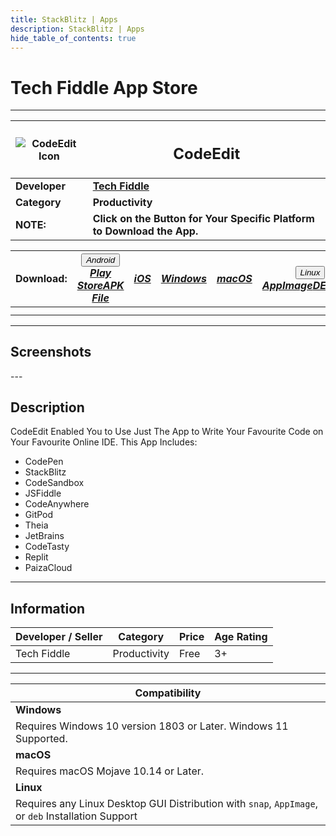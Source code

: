 ```yaml
---
title: StackBlitz | Apps
description: StackBlitz | Apps
hide_table_of_contents: true
---
```


# Tech Fiddle App Store

---

| ![CodeEdit Icon](https://cdn.jsdelivr.net/gh/Comp-Labs/cdn/img/apps/applestore.webp) | <h2>CodeEdit</h2>                                                       |
| -------------------------------------------------------------------------------------- | ----------------------------------------------------------------------- |
| **Developer**                                                                          | [**Tech Fiddle**](https://complabs.in/apps)                             |
| **Category**                                                                           | **Productivity**                                                        |
| **NOTE:**                                                                              | **Click on the Button for Your Specific Platform to Download the App.** |

| **Download:** | <div className="appsDropdown "><button className=" button button--primary"><i className="fa-brands fa-android" /> Android <i className="fa-solid fa-caret-down" /></button><div className="appsDropdown-content"><a className="" href="#">Play Store</a><a className="" href="#">APK File</a></div></div> | <a href="#" target="_blank" rel="noopener noreferrer" className="button button--primary "><i className="fa-brands fa-app-store-ios" /> iOS</a> | <a href="#" target="_blank" rel="noopener noreferrer" className="button button--primary"><i className="fa-brands fa-windows" /> Windows</a> | <a href="#" target="_blank" rel="noopener noreferrer" className="button button--primary"><i className="fa-brands fa-apple" /> macOS</a> | <div className="appsDropdown"><button className="button button--primary"><i className="fa-brands fa-linux" /> Linux <i className="fa-solid fa-caret-down" /></button><div className="appsDropdown-content"><a href="#">AppImage</a><a href="#">DEB</a><a href="#">Snap</a></div></div> |
| :-----------: | :-------------------------------------------------------------------------------------------------------------------------------------------------------------------------------------------------------------------------------------------------------------------------------------------------------: | :--------------------------------------------------------------------------------------------------------------------------------------------: | :-----------------------------------------------------------------------------------------------------------------------------------------: | :-------------------------------------------------------------------------------------------------------------------------------------: | :------------------------------------------------------------------------------------------------------------------------------------------------------------------------------------------------------------------------------------------------------------------------------------: |
|               |                                                                                                                                                                                                                                                                                                           |                                                                                                                                                |                                                                                                                                             |                                                                                                                                         |                                                                                                                                                                                                                                                                                        |
|               |                                                                                                                                                                                                                                                                                                           |                                                                                                                                                |                                                                                                                                             |                                                                                                                                         |                                                                                                                                                                                                                                                                                        |

---

## Screenshots

<Tabs className="unique-tabs" groupId="screenshot-os" queryString>
  <TabItem value="android" label="Android">
    <ShowcaseCarousel
      aspectRatio={6000 / 4000}
      sites={[
        {
          name: "Android Screenshot 1",
          image: "https://cdn.jsdelivr.net/gh/Comp-Labs/cdn/img/default.jpg",
          url: "",
        },
        {
          name: "Android Screenshot 2",
          image: "https://cdn.jsdelivr.net/gh/Comp-Labs/cdn/img/default.jpg",
          url: "",
        },
        {
          name: "Android Screenshot 3",
          image: "https://cdn.jsdelivr.net/gh/Comp-Labs/cdn/img/default.jpg",
          url: "",
        },
      ]}
    />
  </TabItem>
  <TabItem value="windows" label="Windows">
    <ShowcaseCarousel
      aspectRatio={6000 / 4000}
      sites={[
        {
          name: "Windows Screenshot 1",
          image: "https://cdn.jsdelivr.net/gh/Comp-Labs/cdn/img/default.jpg",
          url: "",
        },
        {
          name: "Windows Screenshot 2",
          image: "https://cdn.jsdelivr.net/gh/Comp-Labs/cdn/img/default.jpg",
          url: "",
        },
        {
          name: "Windows Screenshot 3",
          image: "https://cdn.jsdelivr.net/gh/Comp-Labs/cdn/img/default.jpg",
          url: "",
        },
      ]}
    />
  </TabItem>
  <TabItem value="linux" label="Linux">
    <ShowcaseCarousel
      aspectRatio={6000 / 4000}
      sites={[
        {
          name: "Linux Screenshot 1",
          image: "https://cdn.jsdelivr.net/gh/Comp-Labs/cdn/img/default.jpg",
          url: "",
        },
        {
          name: "Linux Screenshot 2",
          image: "https://cdn.jsdelivr.net/gh/Comp-Labs/cdn/img/default.jpg",
          url: "",
        },
        {
          name: "Linux Screenshot 3",
          image: "https://cdn.jsdelivr.net/gh/Comp-Labs/cdn/img/default.jpg",
          url: "",
        },
      ]}
    />
  </TabItem>
</Tabs>
---

## Description

CodeEdit Enabled You to Use Just The App to Write Your Favourite Code on Your Favourite Online IDE. This App Includes:

- CodePen
- StackBlitz
- CodeSandbox
- JSFiddle
- CodeAnywhere
- GitPod
- Theia
- JetBrains
- CodeTasty
- Replit
- PaizaCloud

---

## Information

| Developer / Seller | Category     | Price | Age Rating |
| ------------------ | ------------ | ----- | ---------- |
| Tech Fiddle        | Productivity | Free  | 3+         |

---

| **Compatibility**                                                                                  |
| -------------------------------------------------------------------------------------------------- |
| **Windows**                                                                                        |
| Requires Windows 10 version 1803 or Later. Windows 11 Supported.                                   |
| **macOS**                                                                                          |
| Requires macOS Mojave 10.14 or Later.                                                              |
| **Linux**                                                                                          |
| Requires any Linux Desktop GUI Distribution with `snap`, `AppImage`, or `deb` Installation Support |
